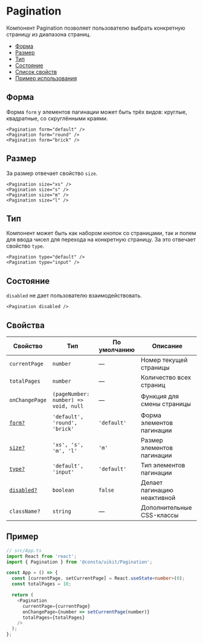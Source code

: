 # Pagination

Компонент Pagination позволяет пользователю выбрать конкретную страницу из диапазона страниц.

- [Форма](#форма)
- [Размер](#размер)
- [Тип](#тип)
- [Состояние](#состояние)
- [Список свойств](#свойства)
- [Пример использования](#пример)

## Форма

Форма `form` у элементов пагинации может быть трёх видов: круглые, квадратные, со скруглёнными краями.

```tsx
<Pagination form="default" />
<Pagination form="round" />
<Pagination form="brick" />
```

## Размер

За размер отвечает свойство `size`.

```tsx
<Pagination size="xs" />
<Pagination size="s" />
<Pagination size="m" />
<Pagination size="l" />
```


## Тип

Компонент может быть как набором кнопок со страницами, так и полем для ввода чисел для перехода на конкретную страницу. За это отвечает свойство `type`.

```tsx
<Pagination type="default" />
<Pagination type="input" />
```

## Состояние

`disabled` не дает пользователю взаимодействовать.

```tsx
<Pagination disabled />
```

## Свойства

<!-- props:start -->

| Свойство                     | Тип                                  | По умолчанию | Описание                                                                                                  |
| ---------------------------- | ------------------------------------ | ------------ | --------------------------- |
| `currentPage`                | `number`                             | —            | Номер текущей страницы      |
| `totalPages`                 | `number`                             | —            | Количество всех страниц     |
| `onChangePage`               | `(pageNumber: number) => void, null` | —            | Функция для смены страницы  |
| [`form?`](#форма)            | `'default', 'round', 'brick'`        | `'default'`  | Форма элементов пагинации   |
| [`size?`](#размер)           | `'xs', 's', 'm', 'l'`                | `'m'`        | Размер элементов пагинации  |
| [`type?`](#тип)              | `'default', 'input'`                 | `'default'`  | Тип элементов пагинации     |
| [`disabled?`](#состояние)    | `boolean`                            | `false`      | Делает пагинацию неактивной |
| `className?`                 | `string`                             | —            | Дополнительные CSS-классы   |

<!-- props:end -->

## Пример

```ts
// src/App.ts
import React from 'react';
import { Pagination } from '@consta/uikit/Pagination';

const App = () => {
  const [currentPage, setCurrentPage] = React.useState<number>(0);
  const totalPages = 10;

  return (
    <Pagination
      currentPage={currentPage}
      onChangePage={number => setCurrentPage(number)}
      totalPages={totalPages}
    />
  );
};
```
